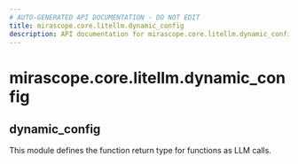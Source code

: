 ```yaml
---
# AUTO-GENERATED API DOCUMENTATION - DO NOT EDIT
title: mirascope.core.litellm.dynamic_config
description: API documentation for mirascope.core.litellm.dynamic_config
---
```


# mirascope.core.litellm.dynamic_config

## <ApiType type="Module" path="core/litellm/dynamic_config" symbolName="dynamic_config" /> dynamic_config

This module defines the function return type for functions as LLM calls.


